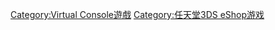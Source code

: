 [[Category:Virtual_Console遊戲|Category:Virtual Console遊戲]]
[[Category:任天堂3DS_eShop游戏|Category:任天堂3DS eShop游戏]]